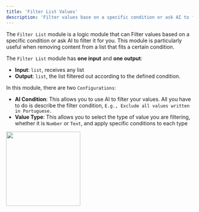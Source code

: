 ```yaml
---
title: 'Filter List Values'
description: 'Filter values base on a specific condition or ask AI to filter it for you.'
---
```


The `Filter List` module is a logic module that can Filter values based on a specific condition or ask AI to filter it for you. This module is particularly useful when removing content from a list that fits a certain condition. 

The `Filter List` module has **one input** and **one output**:

- **Input**: `list`, receives any list
- **Output**: `list`, the list filtered out according to the defined condition.

In this module, there are two `Configurations`:

- **AI Condition**: This allows you to use AI to filter your values. All you have to do is describe the filter condition, `E.g., Exclude all values written in Portuguese.`
- **Value Type**: This allows you to select the type of value you are filtering, whether it is `Number` or `Text`, and apply specific conditions to each type 

<img height="200" src="/FList.png" />